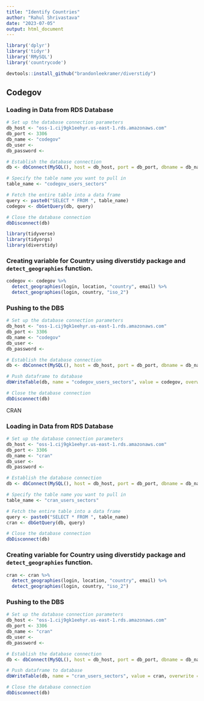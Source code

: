 ```yaml
---
title: "Identify Countries"
author: "Rahul Shrivastava"
date: "2023-07-05"
output: html_document
---
```


```r
library('dplyr')
library('tidyr')
library('RMySQL')
library('countrycode')

```


```r

devtools::install_github("brandonleekramer/diverstidy") 
```
#############################################
## Codegov

### Loading in Data from RDS Database

```r

# Set up the database connection parameters
db_host <- "oss-1.cij9gk1eehyr.us-east-1.rds.amazonaws.com"
db_port <- 3306
db_name <- "codegov"
db_user <- 
db_password <- 

# Establish the database connection
db <- dbConnect(MySQL(), host = db_host, port = db_port, dbname = db_name, user = db_user, password = db_password)

# Specify the table name you want to pull in
table_name <- "codegov_users_sectors"

# Fetch the entire table into a data frame
query <- paste0("SELECT * FROM ", table_name)
codegov <- dbGetQuery(db, query)

# Close the database connection
dbDisconnect(db)


```

```r
library(tidyverse)
library(tidyorgs)
library(diverstidy)

```

### Creating variable for Country using diverstidy package and `detect_geographies` function.

```r
codegov <- codegov %>%
  detect_geographies(login, location, "country", email) %>% 
  detect_geographies(login, country, "iso_2")
```

### Pushing to the DBS

```r
# Set up the database connection parameters
db_host <- "oss-1.cij9gk1eehyr.us-east-1.rds.amazonaws.com"
db_port <- 3306
db_name <- "codegov"
db_user <- 
db_password <- 

# Establish the database connection
db <- dbConnect(MySQL(), host = db_host, port = db_port, dbname = db_name, user = db_user, password = db_password)

# Push dataframe to database
dbWriteTable(db, name = "codegov_users_sectors", value = codegov, overwrite = TRUE)

# Close the database connection
dbDisconnect(db)

```
#############################################

CRAN

### Loading in Data from RDS Database

```r

# Set up the database connection parameters
db_host <- "oss-1.cij9gk1eehyr.us-east-1.rds.amazonaws.com"
db_port <- 3306
db_name <- "cran"
db_user <- 
db_password <- 

# Establish the database connection
db <- dbConnect(MySQL(), host = db_host, port = db_port, dbname = db_name, user = db_user, password = db_password)

# Specify the table name you want to pull in
table_name <- "cran_users_sectors"

# Fetch the entire table into a data frame
query <- paste0("SELECT * FROM ", table_name)
cran <- dbGetQuery(db, query)

# Close the database connection
dbDisconnect(db)


```


### Creating variable for Country using diverstidy package and `detect_geographies` function.

```r
cran <- cran %>%
  detect_geographies(login, location, "country", email) %>% 
  detect_geographies(login, country, "iso_2")
```

### Pushing to the DBS

```r
# Set up the database connection parameters
db_host <- "oss-1.cij9gk1eehyr.us-east-1.rds.amazonaws.com"
db_port <- 3306
db_name <- "cran"
db_user <- 
db_password <-

# Establish the database connection
db <- dbConnect(MySQL(), host = db_host, port = db_port, dbname = db_name, user = db_user, password = db_password)

# Push dataframe to database
dbWriteTable(db, name = "cran_users_sectors", value = cran, overwrite = TRUE)

# Close the database connection
dbDisconnect(db)

```

